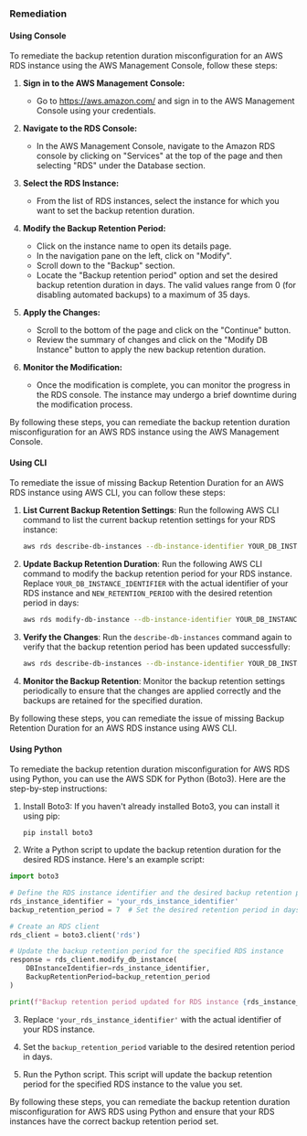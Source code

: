 ### Remediation

#### Using Console

To remediate the backup retention duration misconfiguration for an AWS RDS instance using the AWS Management Console, follow these steps:

1. **Sign in to the AWS Management Console:**
   - Go to https://aws.amazon.com/ and sign in to the AWS Management Console using your credentials.

2. **Navigate to the RDS Console:**
   - In the AWS Management Console, navigate to the Amazon RDS console by clicking on "Services" at the top of the page and then selecting "RDS" under the Database section.

3. **Select the RDS Instance:**
   - From the list of RDS instances, select the instance for which you want to set the backup retention duration.

4. **Modify the Backup Retention Period:**
   - Click on the instance name to open its details page.
   - In the navigation pane on the left, click on "Modify".
   - Scroll down to the "Backup" section.
   - Locate the "Backup retention period" option and set the desired backup retention duration in days. The valid values range from 0 (for disabling automated backups) to a maximum of 35 days.
  
5. **Apply the Changes:**
   - Scroll to the bottom of the page and click on the "Continue" button.
   - Review the summary of changes and click on the "Modify DB Instance" button to apply the new backup retention duration.

6. **Monitor the Modification:**
   - Once the modification is complete, you can monitor the progress in the RDS console. The instance may undergo a brief downtime during the modification process.

By following these steps, you can remediate the backup retention duration misconfiguration for an AWS RDS instance using the AWS Management Console.

#### Using CLI

To remediate the issue of missing Backup Retention Duration for an AWS RDS instance using AWS CLI, you can follow these steps:

1. **List Current Backup Retention Settings**:
   Run the following AWS CLI command to list the current backup retention settings for your RDS instance:
   ```bash
   aws rds describe-db-instances --db-instance-identifier YOUR_DB_INSTANCE_IDENTIFIER
   ```

2. **Update Backup Retention Duration**:
   Run the following AWS CLI command to modify the backup retention period for your RDS instance. Replace `YOUR_DB_INSTANCE_IDENTIFIER` with the actual identifier of your RDS instance and `NEW_RETENTION_PERIOD` with the desired retention period in days:
   ```bash
   aws rds modify-db-instance --db-instance-identifier YOUR_DB_INSTANCE_IDENTIFIER --backup-retention-period NEW_RETENTION_PERIOD
   ```

3. **Verify the Changes**:
   Run the `describe-db-instances` command again to verify that the backup retention period has been updated successfully:
   ```bash
   aws rds describe-db-instances --db-instance-identifier YOUR_DB_INSTANCE_IDENTIFIER
   ```

4. **Monitor the Backup Retention**:
   Monitor the backup retention settings periodically to ensure that the changes are applied correctly and the backups are retained for the specified duration.

By following these steps, you can remediate the issue of missing Backup Retention Duration for an AWS RDS instance using AWS CLI.

#### Using Python

To remediate the backup retention duration misconfiguration for AWS RDS using Python, you can use the AWS SDK for Python (Boto3). Here are the step-by-step instructions:

1. Install Boto3:
   If you haven't already installed Boto3, you can install it using pip:
   ```
   pip install boto3
   ```

2. Write a Python script to update the backup retention duration for the desired RDS instance. Here's an example script:

```python
import boto3

# Define the RDS instance identifier and the desired backup retention period
rds_instance_identifier = 'your_rds_instance_identifier'
backup_retention_period = 7  # Set the desired retention period in days

# Create an RDS client
rds_client = boto3.client('rds')

# Update the backup retention period for the specified RDS instance
response = rds_client.modify_db_instance(
    DBInstanceIdentifier=rds_instance_identifier,
    BackupRetentionPeriod=backup_retention_period
)

print(f"Backup retention period updated for RDS instance {rds_instance_identifier}")
```

3. Replace `'your_rds_instance_identifier'` with the actual identifier of your RDS instance.
   
4. Set the `backup_retention_period` variable to the desired retention period in days.

5. Run the Python script. This script will update the backup retention period for the specified RDS instance to the value you set.

By following these steps, you can remediate the backup retention duration misconfiguration for AWS RDS using Python and ensure that your RDS instances have the correct backup retention period set.

